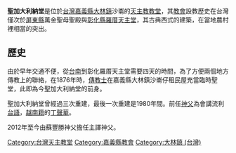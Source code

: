 '''聖加大利納堂'''是位於[[台灣|台灣]][[嘉義縣|嘉義縣]][[大林鎮_(台灣)|大林鎮]]沙崙的[[天主教|天主教]][[教堂|教堂]]，其[[教會|教會]]設教歷史在台灣僅次於[[屏東縣|屏東縣]]萬金聖母聖殿與[[彰化縣|彰化縣]][[羅厝天主堂|羅厝天主堂]]，其古典西式的建築，在當地農村裡相當的突出。

==歷史==
由於早年交通不便，從[[臺南市|台南]]到彰化羅厝天主堂需要四天的時間，為了方便兩個地方傳教上的聯絡，在1876年時，[[傳教士|傳教士]]在嘉義縣大林鎮沙崙仔租民屋充當臨時聖堂，此即為今聖加大利納堂的前身。

聖加大利納堂曾經過三次重建，最後一次重建是1980年間。前任[[神父|神父]]為會講流利[[台語|台語]]，[[越南|越南籍]]的[[丁聲華|丁聲華]]。

2012年至今由蘇豐勝神父擔任主譯神父。

[[Category:台灣天主教堂|Category:台灣天主教堂]]
[[Category:嘉義縣教會|Category:嘉義縣教會]]
[[Category:大林鎮_(台灣)|Category:大林鎮 (台灣)]]